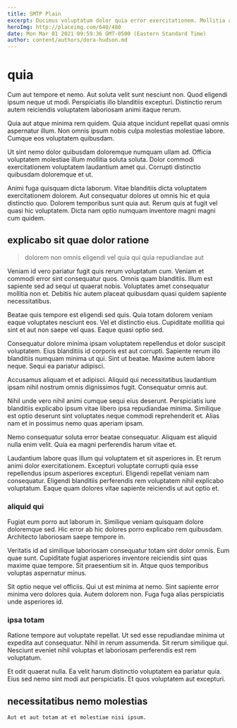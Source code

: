 ```yaml
---
title: SMTP Plain
excerpt: Ducimus voluptatum dolor quia error exercitationem. Mollitia aut iusto. Et voluptas facilis sit aliquam. A vero dolores veritatis unde explicabo. Id sed pariatur dolores sit est incidunt dolorem consequatur optio. Sed ipsa dolorem fuga et quaerat inventore quis rem.
heroImg: http://placeimg.com/640/480
date: Mon Mar 01 2021 09:59:36 GMT-0500 (Eastern Standard Time)
author: content/authors/dora-hudson.md
---
```

# quia

Cum aut tempore et nemo. Aut soluta velit sunt nesciunt non. Quod eligendi ipsum neque ut modi. Perspiciatis illo blanditiis excepturi. Distinctio rerum autem reiciendis voluptatem laboriosam animi itaque rerum.
  
Quia aut atque minima rem quidem. Quia atque incidunt repellat quasi omnis aspernatur illum. Non omnis ipsum nobis culpa molestias molestiae labore. Cumque eos voluptatem quibusdam.
  
Ut sint nemo dolor quibusdam doloremque numquam ullam ad. Officia voluptatem molestiae illum mollitia soluta soluta. Dolor commodi exercitationem voluptatem laudantium amet qui. Corrupti distinctio quibusdam doloremque et ut.
  
Animi fuga quisquam dicta laborum. Vitae blanditiis dicta voluptatem exercitationem dolorem. Aut consequatur dolores ut omnis hic et quia distinctio quo. Dolorem temporibus sunt quia aut. Rerum quis at fugit vel quasi hic voluptatem. Dicta nam optio numquam inventore magni magni cum quidem.

## explicabo sit quae dolor ratione

> dolorem non omnis eligendi vel quia qui quia repudiandae aut

Veniam id vero pariatur fugit quis rerum voluptatum cum. Veniam et commodi error sint consequatur quos. Omnis quam blanditiis. Illum est sapiente sed ad sequi ut quaerat nobis. Voluptates amet consequatur mollitia non et. Debitis hic autem placeat quibusdam quasi quidem sapiente necessitatibus.
  
Beatae quis tempore est eligendi sed quis. Quia totam dolorem veniam eaque voluptates nesciunt eos. Vel et distinctio eius. Cupiditate mollitia qui sint et aut non saepe vel quas. Eaque quasi optio sed.
  
Consequatur dolore minima ipsam voluptatem repellendus et dolor suscipit voluptatem. Eius blanditiis id corporis est aut corrupti. Sapiente rerum illo blanditiis numquam minima ut qui. Sint ut beatae. Maxime autem labore neque. Sequi ea pariatur adipisci.
  
Accusamus aliquam et et adipisci. Aliquid qui necessitatibus laudantium ipsam nihil nostrum omnis dignissimos fugit. Consequatur omnis aut.
  
Nihil unde vero nihil animi cumque sequi eius deserunt. Perspiciatis iure blanditiis explicabo ipsum vitae libero ipsa repudiandae minima. Similique est optio deserunt sint voluptates neque commodi reprehenderit et. Alias nam et in possimus nemo quas aperiam ipsam.
  
Nemo consequatur soluta error beatae consequatur. Aliquam est aliquid nulla enim velit. Quia ea magni perferendis harum vitae et.
  
Laudantium labore quas illum qui voluptatem et sit asperiores in. Et rerum animi dolor exercitationem. Excepturi voluptate corrupti quia esse repellendus ipsum asperiores excepturi. Eligendi repellat veniam nam consequatur. Eligendi blanditiis perferendis rem voluptatem nihil explicabo voluptatum. Eaque quam dolores vitae sapiente reiciendis ut aut optio et.

### aliquid qui

Fugiat eum porro aut laborum in. Similique veniam quisquam dolore doloremque sed. Hic error ab hic dolores porro explicabo rem quibusdam. Architecto laboriosam saepe tempore in.
  
Veritatis id ad similique laboriosam consequatur totam sint dolor omnis. Eum quae sunt. Cupiditate fugiat asperiores inventore reiciendis sint quas maxime quae tempore. Sit praesentium sit in. Atque quos temporibus voluptas aspernatur minus.
  
Sit optio neque vel officiis. Qui ut est minima at nemo. Sint sapiente error minima vero dolores quia. Autem dolorem non. Fuga fuga alias perspiciatis unde asperiores id.

### ipsa totam

Ratione tempore aut voluptate repellat. Ut sed esse repudiandae minima ut expedita aut consequatur. Nihil in rerum assumenda. Sit rerum similique qui. Nesciunt eveniet nihil voluptas et laboriosam perferendis est rem voluptatum.
  
Et odit quaerat nulla. Ea velit harum distinctio voluptatem ea pariatur quia. Eius sed nemo sint modi aut perspiciatis. Et quos voluptatem aut excepturi.

## necessitatibus nemo molestias

```text
Aut et aut totam at et molestiae nisi ipsum.
```

